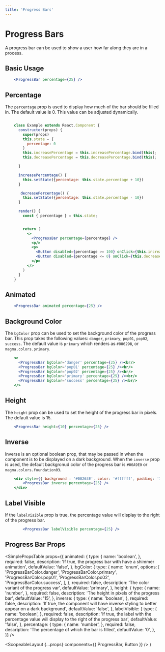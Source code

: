 ```yaml
---
title: 'Progress Bars'
---
```



# Progress Bars

A progress bar can be used to show a user how far along they are in a process.

## Basic Usage

```.jsx
    <ProgressBar percentage={25} />
```

## Percentage

The `percentage` prop is used to display how much of the bar should be filled in. The default value is 0. This value can be adjusted dynamically.

```.jsx

    class Example extends React.Component {
      constructor(props) {
        super(props)
        this.state = {
          percentage: 0
        }
        this.increasePercentage = this.increasePercentage.bind(this);
        this.decreasePercentage = this.decreasePercentage.bind(this);

      }

      increasePercentage() {
        this.setState({percentage: this.state.percentage + 10})
      }

       decreasePercentage() {
        this.setState({percentage: this.state.percentage - 10})
      }

      render() {
        const { percentage } = this.state;


        return (
          <>
            <ProgressBar percentage={percentage} />
            <p/>
            <p>
              <Button disabled={percentage >= 100} onClick={this.increasePercentage}>Increase</Button>
              <Button disabled={percentage <= 0} onClick={this.decreasePercentage}>Decrease</Button>
            </p>
          </>
        )
      }
    }
```

## Animated

```.jsx
    <ProgressBar animated percentage={25} />
```

## Background Color

The `bgColor` prop can be used to set the background color of the progress bar. This prop takes the following values: `danger`, `primary`, `pop01`, `pop02`, `success`.
The default value is `primary` which renders as `#006298`, or `magma.colors.primary`.

```.jsx
    <>
      <ProgressBar bgColor='danger' percentage={25} /><br/>
      <ProgressBar bgColor='pop01' percentage={25} /><br/>
      <ProgressBar bgColor='pop02' percentage={25} /><br/>
      <ProgressBar bgColor='primary' percentage={25} /><br/>
      <ProgressBar bgColor='success' percentage={25} /><br/>
    </>
```

## Height

The `height` prop can be used to set the height of the progress bar in pixels. The default value is 15.

```.jsx
    <ProgressBar height={10} percentage={25} />
```

## Inverse

Inverse is an optional boolean prop, that may be passed in when the component is to be displayed on a dark background. When the `inverse` prop is used,
the default backgronud color of the progress bar is `#00A9E0` or `magma.colors.foundation03`.

```.jsx
    <div style={{ background : '#00263E', color: '#ffffff', padding: '10px' }}>
        <ProgressBar inverse percentage={25} />
    </div>
```

## Label Visible

If the `labelVisible` prop is true, the percentage value will display to the right of the progress bar.

```.jsx
        <ProgressBar labelVisible percentage={25} />
```

## Progress Bar Props

<SimplePropsTable
  props={{
    animated: {
      type: {
        name: 'boolean',
      },
      required: false,
      description: 'If true, the progress bar with have a shimmer animation',
      defaultValue: 'false',
    },
    bgColor: {
      type: {
        name: 'enum',
        options: [
          'ProgressBarColor.danger',
          'ProgressBarColor.primary',
          'ProgressBarColor.pop01',
          'ProgressBarColor.po02',
          'ProgressBarColor.success',
        ],
      },
      required: false,
      description: 'The color variant of the progress var',
      defaultValue: 'primary',
    },
    height: {
      type: {
        name: 'number',
      },
      required: false,
      description: 'The height in pixels of the progress bar',
      defaultValue: '15',
    },
    inverse: {
      type: {
        name: 'boolean',
      },
      required: false,
      description:
        'If true, the component will have inverse styling to better appear on a dark background',
      defaultValue: 'false',
    },
    labelVisible: {
      type: {
        name: 'boolean',
      },
      required: false,
      description:
        'If true, the label with the percentage value will display to the right of the progress bar',
      defaultValue: 'false',
    },
    percentage: {
      type: {
        name: 'number',
      },
      required: false,
      description: 'The percentage of which the bar is filled',
      defaultValue: '0',
    },
  }}
/>

  <ScopeableLayout {...props} components={{ ProgressBar, Button }} />
)
